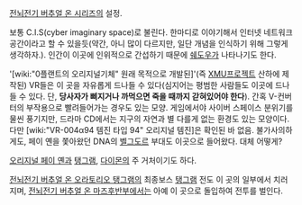 [[전뇌전기 버추얼 온 시리즈]]의 설정.

보통 C.I.S(cyber imaginary space)로 불린다. 한마디로 이야기해서 인터넷 네트워크 공간이라고 할 수 있을듯(약간, 아니 많이 다르지만, 일단 개념을 인식하기 위해 그렇게 생각하자.). 인간이 이곳에 인위적으로 간섭하기 때문에 [[쉐도우]]가 나타나기도 한다.

'[wiki:"0플랜트의 오리지널기체" 원래 목적으로 개발된]'(즉 [[XMU프로젝트]] 산하에 제작된) VR들은 이 곳을 자유롭게 드나들 수 있다(심지어는 평범한 사람들도 이곳에 드나들 수 있다. 단, '''당사자가 삐지거나 까먹으면 죽을 때까지 갇혀있어야 한다'''). 간혹 V-컨버터의 부작용으로 빨려들어가는 경우도 있는 모양. 게임에서야 사이버 스페이스 분위기를 물씬 풍기지만, 드라마 CD에서는 지구의 자연과 별 다를게 없는 환경도 있는 모양이다. 다만 [wiki:"VR-004α94 템진 타입 94" 오리지널 템진]은 확인된 바 없음. 불가사의하게도, 페이 옌을 쫓아왔던 DNA의 [[벨그도르]] 부대도 이곳으로 들어왔다. 대체 어떻게?

[[오리지널 페이 옌]]과 [[탱그램]], [[다이몬]]의 주 거처이기도 하다.

[[전뇌전기 버추얼 온 오라토리오 탱그램]]의 최종보스 [[탱그램]] 전도 이 곳의 일부에서 치러지며, [[전뇌전기 버추얼 온 마즈]]후반부에서는 아예 이 곳으로 돌입하여 전투를 벌인다.
